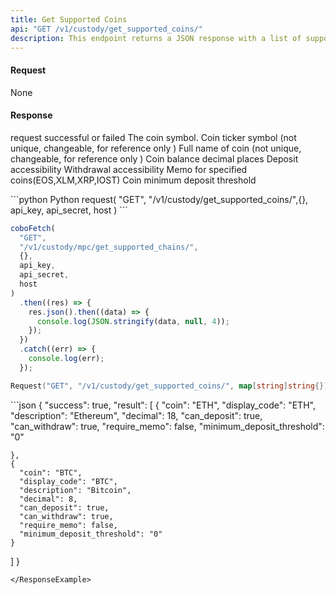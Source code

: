 ```yaml
---
title: Get Supported Coins
api: "GET /v1/custody/get_supported_coins/"
description: This endpoint returns a JSON response with a list of supported coins for the WaaS API.
---
```


#### Request

None

#### Response

<ResponseField name="success" type="bool">request successful or failed</ResponseField>
<ResponseField name="result" type="object[ ]">
<Expandable title="object">
<ResponseField name="coin" type="String">The coin symbol.</ResponseField>
<ResponseField name="display_code" type="String">Coin ticker symbol (not unique, changeable, for reference only )</ResponseField>
<ResponseField name="description" type="Int">Full name of coin (not unique, changeable, for reference only )</ResponseField>
<ResponseField name="decimal" type="Int">Coin balance decimal places</ResponseField>
<ResponseField name="can_deposit" type="Bool">Deposit accessibility</ResponseField>
<ResponseField name="can_withdraw" type="Bool">Withdrawal accessibility</ResponseField>
<ResponseField name="require_memo" type="Bool">Memo for specified coins(EOS,XLM,XRP,IOST)</ResponseField>
<ResponseField name="minimum_deposit_threshold" type="String">Coin minimum deposit threshold</ResponseField>
</Expandable>
</ResponseField>

<RequestExample>
```python Python
request(
  "GET",
  "/v1/custody/get_supported_coins/",{},
  api_key, api_secret, host
)
```

```javascript JavaScript
coboFetch(
  "GET",
  "/v1/custody/mpc/get_supported_chains/",
  {},
  api_key,
  api_secret,
  host
)
  .then((res) => {
    res.json().then((data) => {
      console.log(JSON.stringify(data, null, 4));
    });
  })
  .catch((err) => {
    console.log(err);
  });
```

```go Go
Request("GET", "/v1/custody/get_supported_coins/", map[string]string{})
```

</RequestExample>

<ResponseExample>
```json
{
  "success": true,
  "result": [
    {
      "coin": "ETH",
      "display_code": "ETH",
      "description": "Ethereum",
      "decimal": 18,
      "can_deposit": true,
      "can_withdraw": true,
      "require_memo": false,
      "minimum_deposit_threshold": "0"

    },
    {
      "coin": "BTC",
      "display_code": "BTC",
      "description": "Bitcoin",
      "decimal": 8,
      "can_deposit": true,
      "can_withdraw": true,
      "require_memo": false,
      "minimum_deposit_threshold": "0"
    }

]
}

```
</ResponseExample>
```
